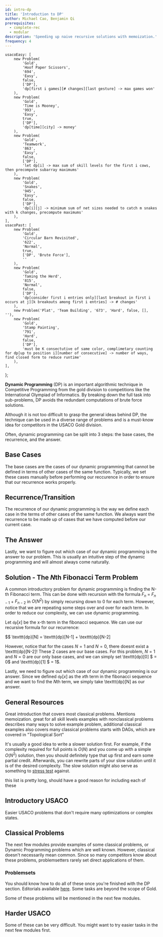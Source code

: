 ```yaml
---
id: intro-dp
title: 'Introduction to DP'
author: Michael Cao, Benjamin Qi
prerequisites:
  - complete-rec
  - modular
description: 'Speeding up naive recursive solutions with memoization.'
frequency: 4
---
```


	usacoEasy: [
		new Problem(
			'Gold',
			'Hoof Paper Scissors',
			'694',
			'Easy',
			false,
			['DP'],
			'dp[first i games][# changes][last gesture] -> max games won'
		),
		new Problem(
			'Gold',
			'Time is Mooney',
			'993',
			'Easy',
			true,
			['DP'],
			'dp[time][city] -> money'
		),
		new Problem(
			'Gold',
			'Teamwork',
			'863',
			'Easy',
			false,
			['DP'],
			'let dp[i] -> max sum of skill levels for the first i cows, then precompute subarray maximums'
		),
		new Problem(
			'Gold',
			'Snakes',
			'945',
			'Easy',
			false,
			['DP'],
			'dp[i][j] -> minimum sum of net sizes needed to catch m snakes with k changes, precompute maximums'
		),
	],
	usacoPast: [
		new Problem(
			'Gold',
			'Circular Barn Revisited',
			'622',
			'Normal',
			true,
			['DP', 'Brute Force'],
			''
		),
		new Problem(
			'Gold',
			'Taming the Herd',
			'815',
			'Normal',
			false,
			['DP'],
			'dp[consider first i entries only][last breakout in first i occurs at j][k breakouts among first i entries] -> # changes'
		),
		new Problem('Plat', 'Team Building', '673', 'Hard', false, [], ''),
		new Problem(
			'Gold',
			'Stamp Painting',
			'791',
			'Hard',
			false,
			['DP'],
			'must be K consectutive of same color, complimetary counting for dp[up to position i][number of consecutive] -> number of ways, find closed form to reduce runtime'
		),
	],
};

<!-- 	new Problem(
		'Gold',
		'Moortal Cowmbat',
		'971',
		'Hard',
		true,
		['DP', 'Prefix Sums', 'All Pairs Shortest Path'],
		'dp[first i letters form valid combo][last letter] -> time, Floyd Warshall on alphabet, then use prefix sums to speed up transitions.'
	), -->

**Dynamic Programming** (DP) is an important algorithmic technique in Competitive Programming from the gold division to competitions like the International Olympiad of Informatics. By breaking down the full task into sub-problems, DP avoids the redundant computations of brute force solutions.

Although it is not too difficult to grasp the general ideas behind DP, the technique can be used in a diverse range of problems and is a must-know idea for competitors in the USACO Gold division.

Often, dynamic programming can be split into 3 steps: the base cases, the recurrence, and the answer. 

## Base Cases

The base cases are the cases of our dynamic programming that cannot be defined in terms of other cases of the same function. Typically, we set these cases manually before performing our reccurence in order to ensure that our recurrence works properly.

## Recurrence/Transition

The recurrence of our dynamic programming is the way we define each case in the terms of other cases of the same function. We always want the recurrence to be made up of cases that we have computed before our current case. 

## The Answer

Lastly, we want to figure out which case of our dynamic programming is the answer to our problem. This is usually an intuitive step of the dynamic programming and will almost always come naturally. 

## Solution - The $N$th Fibonacci Term Problem

A common introductory problem for dynamic programming is finding the N-th Fibonacci term. This can be done with recursion with the formula $F_n$ = $F_{n-1}$ + $F_{n-2}$ in $O(N^2)$ by simply recursing down to 0 for each term. However, notice that we are repeating some steps over and over for each term. In order to reduce our complexity, we can use dynamic programming. 

Let $\texttt{dp}[x]$ be the x-th term in the fibonacci sequence. We can use our recursive formula for our recurrence:

$$ \texttt{dp}[N] = \texttt{dp}[N-1] + \texttt{dp}[N-2]

However, notice that for the cases $N = 1$ and $N = 0$, there doesnt exist a \texttt{dp}[N-2]! These 2 cases are our base cases. For this problem, $N = 1$ and $N = 0$ are our only base cases, and we can simply set \texttt{dp}[0] $ = 0$ and \texttt{dp}[1] $ = 1$.

Lastly, we need to figure out which case of our dynamic programming is our answer. Since we defined $\texttt{dp}[x]$ as the $x$th term in the fibonacci sequence and we want to find the $N$th term, we simply take \texttt{dp}[N] as our answer.

## General Resources

<Resources>
	<Resource source="CPH" title="7 - DP" starred>
		Great introduction that covers most classical problems. Mentions
		memoization.
	</Resource>
	<Resource
		source="TC"
		title="DP from Novice to Advanced"
		url="dynamic-programming-from-novice-to-advanced"
	>
		great for all skill levels
	</Resource>
	<Resource source="CPC" title="6 - DP" url="06_dynamic_programming">
		examples with nonclassical problems
	</Resource>
	<Resource source="CP2" title="3.5 - DP">
		describes many ways to solve example problem, additional classical examples
	</Resource>
	<Resource
		source="HR@HackerRank"
		title="DP"
		url="https://www.hackerrank.com/topics/dynamic-programming"
	>
		also covers many classical problems
	</Resource>
	<Resource source="PAPS" title="9 - DP">
		starts with DAGs, which are covered in "Topological Sort"
	</Resource>
</Resources>

<Info title="Pro Tip">

It's usually a good idea to write a slower solution first. For example, if the complexity required for full points is $O(N)$ and you come up with a simple $O(N^2)$ solution, then you should definitely type that up first and earn some partial credit. Afterwards, you can rewrite parts of your slow solution until it is of the desired complexity. The slow solution might also serve as something to [stress test](/general/debugging#stress-testing) against.

</Info>

<IncompleteSection>

this list is pretty long, should have a good reason for including each of these

</IncompleteSection>

## Introductory USACO

Easier USACO problems that don't require many optimizations or complex states.

<Problems problems={problems.usacoEasy} />

## Classical Problems

The next few modules provide examples of some classical problems, or Dynamic Programming problems which are well known. However, classical doesn't necessarily mean common. Since so many competitors know about these problems, problemsetters rarely set direct applications of them. <!-- Solutions for most of these problems can be found in Chapter 7 of CPH.
 -->

### Problemsets

<!-- Dynamic Programming is a huge topic, so if you want more practice,  -->

<!-- Here are some other classical problemsets that we found interesting. -->

<Resources>
	<Resource
		source="CSES"
		title="DP Section"
		url="https://cses.fi/problemset/list/"
		starred
	>
		You should know how to do all of these once you're finished with the DP section. Editorials available <a href="https://codeforces.com/blog/entry/70018">here</a>.
	</Resource>
	<Resource
		source="AC@AtCoder"
		title="DP Contest"
		url="https://atcoder.jp/contests/dp/tasks"
		starred
	>
		Some tasks are beyond the scope of Gold.
	</Resource>
</Resources>

Some of these problems will be mentioned in the next few modules.

## Harder USACO

<!-- Finish with some more challenging Dynamic Programming problems!  -->

Some of these can be very difficult. You might want to try easier tasks in the next few modules first.

<!-- so skip around if you want. -->

<Problems problems={problems.usacoPast} />
